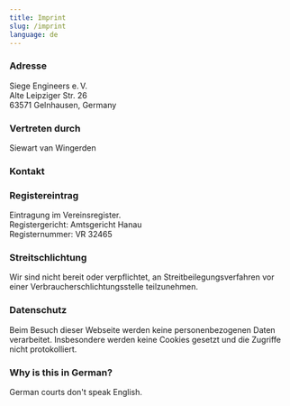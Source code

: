 ```yaml
---
title: Imprint
slug: /imprint
language: de
---
```

### Adresse

Siege Engineers e.&#8239;V.<br/>
Alte Leipziger Str. 26<br/>
63571 Gelnhausen, Germany


### Vertreten durch

Siewart van Wingerden


### Kontakt

<span className="ghost-email"
   data-name="chair"
   data-domain="siegeengineers"
   data-tld="org"
/>

### Registereintrag

Eintragung im Vereinsregister.<br/>
Registergericht: Amtsgericht Hanau<br/>
Registernummer: VR 32465


### Streitschlichtung

Wir sind nicht bereit oder verpflichtet, an Streitbeilegungsverfahren vor einer Verbraucherschlichtungsstelle teilzunehmen.


### Datenschutz

Beim Besuch dieser Webseite werden keine personenbezogenen Daten verarbeitet. Insbesondere werden keine Cookies gesetzt und die Zugriffe nicht protokolliert.


### Why is this in German?

German courts don't speak English.
